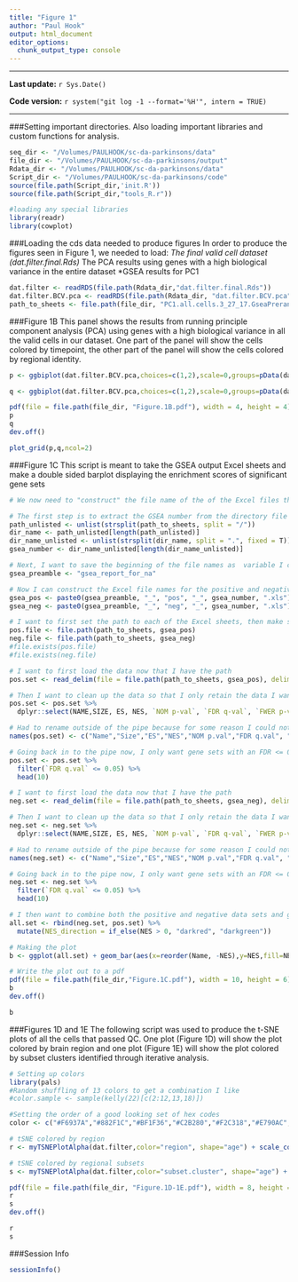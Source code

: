 ```yaml
---
title: "Figure 1"
author: "Paul Hook"
output: html_document
editor_options: 
  chunk_output_type: console
---
```

***
**Last update:** `r Sys.Date()`

**Code version:** `r system("git log -1 --format='%H'", intern = TRUE)`  

***

###Setting important directories. Also loading important libraries and custom functions for analysis.
```r
seq_dir <- "/Volumes/PAULHOOK/sc-da-parkinsons/data"
file_dir <- "/Volumes/PAULHOOK/sc-da-parkinsons/output"
Rdata_dir <- "/Volumes/PAULHOOK/sc-da-parkinsons/data"
Script_dir <- "/Volumes/PAULHOOK/sc-da-parkinsons/code"
source(file.path(Script_dir,'init.R'))
source(file.path(Script_dir,"tools_R.r"))

#loading any special libraries
library(readr)
library(cowplot)
```

###Loading the cds data needed to produce figures
In order to produce the figures seen in Figure 1, we needed to load:
*The final valid cell dataset (dat.filter.final.Rds)
*The PCA results using genes with a high biological variance in the entire dataset
*GSEA results for PC1
```r
dat.filter <- readRDS(file.path(Rdata_dir,"dat.filter.final.Rds"))
dat.filter.BCV.pca <- readRDS(file.path(Rdata_dir, "dat.filter.BCV.pca"))
path_to_sheets <- file.path(file_dir, "PC1.all.cells.3_27_17.GseaPreranked.1490670535140")
```

###Figure 1B
This panel shows the results from running principle component analysis (PCA) using genes with a high biological variance in all the valid cells in our dataset. One part of the panel will show the cells colored by timepoint, the other part of the panel will show the cells colored by regional identity.
```r

p <- ggbiplot(dat.filter.BCV.pca,choices=c(1,2),scale=0,groups=pData(dat.filter)$age,ellipse=F,var.axes=F) + scale_color_manual(values=c("darkgreen","darkred")) + monocle:::monocle_theme_opts() + theme(legend.position = "bottom",axis.line = element_line(colour = "black")) + coord_fixed(ratio = 1) + labs(color = "Age")

q <- ggbiplot(dat.filter.BCV.pca,choices=c(1,2),scale=0,groups=pData(dat.filter)$region,ellipse=F,var.axes=F) + scale_color_brewer(palette="Set1") + monocle:::monocle_theme_opts() + theme(legend.position = "bottom",axis.line = element_line(colour = "black")) + coord_fixed(ratio = 1) + labs(color = "Region")

pdf(file = file.path(file_dir, "Figure.1B.pdf"), width = 4, height = 4)
p
q
dev.off()

plot_grid(p,q,ncol=2)
```

###Figure 1C
This script is meant to take the GSEA output Excel sheets and make a double sided barplot displaying the enrichment scores of significant gene sets

```r
# We now need to "construct" the file name of the of the Excel files that contain the GSEA output that we want. Those are normally named "gsea_report_for_na_" + "pos_" or "neg_" + GSEA number + ".xls"

# The first step is to extract the GSEA number from the directory file path
path_unlisted <- unlist(strsplit(path_to_sheets, split = "/"))
dir_name <- path_unlisted[length(path_unlisted)]
dir_name_unlisted <- unlist(strsplit(dir_name, split = ".", fixed = T))
gsea_number <- dir_name_unlisted[length(dir_name_unlisted)]

# Next, I want to save the beginning of the file names as  variable I can use later
gsea_preamble <- "gsea_report_for_na"

# Now I can construct the Excel file names for the positive and negative results
gsea_pos <- paste0(gsea_preamble, "_", "pos", "_", gsea_number, ".xls")
gsea_neg <- paste0(gsea_preamble, "_", "neg", "_", gsea_number, ".xls")

# I want to first set the path to each of the Excel sheets, then make sure that the files exist in the paths that I expect them to be in
pos.file <- file.path(path_to_sheets, gsea_pos)
neg.file <- file.path(path_to_sheets, gsea_neg)
#file.exists(pos.file)
#file.exists(neg.file)

# I want to first load the data now that I have the path
pos.set <- read_delim(file = file.path(path_to_sheets, gsea_pos), delim = "\t")

# Then I want to clean up the data so that I only retain the data I want. I will do this using the dplyr package and protocol
pos.set <- pos.set %>% 
  dplyr::select(NAME,SIZE, ES, NES, `NOM p-val`, `FDR q-val`, `FWER p-val`)

# Had to rename outside of the pipe because for some reason I could not rename some of the columns
names(pos.set) <- c("Name","Size","ES","NES","NOM p.val","FDR q.val", "FWER p.val")

# Going back in to the pipe now, I only want gene sets with an FDR <= 0.05 and I only want the top 10. I only need to "head" the top 10 because the Excel sheets are already ordered with lowest p-value on top
pos.set <- pos.set %>%
  filter(`FDR q.val` <= 0.05) %>%
  head(10)

# I want to first load the data now that I have the path
neg.set <- read_delim(file = file.path(path_to_sheets, gsea_neg), delim = "\t")

# Then I want to clean up the data so that I only retain the data I want. I will do this using the dplyr package and protocol
neg.set <- neg.set %>% 
  dplyr::select(NAME,SIZE, ES, NES, `NOM p-val`, `FDR q-val`, `FWER p-val`)

# Had to rename outside of the pipe because for some reason I could not rename some of the columns
names(neg.set) <- c("Name","Size","ES","NES","NOM p.val","FDR q.val", "FWER p.val")

# Going back in to the pipe now, I only want gene sets with an FDR <= 0.05 and I only want the top 10. I only need to "head" the top 10 because the Excel sheets are already ordered with lowest p-value on top
neg.set <- neg.set %>%
  filter(`FDR q.val` <= 0.05) %>%
  head(10)

# I then want to combine both the positive and negative data sets and give the postitive and negative NES values colors for plotting.
all.set <- rbind(neg.set, pos.set) %>%
  mutate(NES_direction = if_else(NES > 0, "darkred", "darkgreen")) 

# Making the plot
b <- ggplot(all.set) + geom_bar(aes(x=reorder(Name, -NES),y=NES,fill=NES_direction),stat='identity') + coord_flip() + xlab("GO Gene Set") + theme_minimal(base_size = 10) + scale_fill_identity() + geom_hline(yintercept = 0, size = 1) + theme(axis.title.y = element_blank(), plot.title = element_text(hjust = 0.5)) + ggtitle("Top 10 postive and negative enriched GO gene sets for PC2 genes (FDR <= 0.05)")

# Write the plot out to a pdf
pdf(file = file.path(file_dir,"Figure.1C.pdf"), width = 10, height = 6)
b
dev.off()

b
```

###Figures 1D and 1E
The following script was used to produce the t-SNE plots of all the cells that passed QC. One plot (Figure 1D) will show the plot colored by brain region and one plot (Figure 1E) will show the plot colored by subset clusters identified through iterative analysis.

```r
# Setting up colors
library(pals)
#Random shuffling of 13 colors to get a combination I like
#color.sample <- sample(kelly(22)[c(2:12,13,18)])

#Setting the order of a good looking set of hex codes
color <- c("#F6937A","#882F1C","#BF1F36","#C2B280","#F2C318","#E790AC","#F18421","#0168A5","#848483","#A4CAEB","#885793","#008957","#222222")

# tSNE colored by region
r <- myTSNEPlotAlpha(dat.filter,color="region", shape="age") + scale_color_brewer(palette="Set1", name = "Region") + ggtitle("All valid cells - tSNE Plot") + xlab("t-SNE 1") + ylab("t-SNE 2") + theme(legend.position = "bottom",axis.line = element_line(colour = "black")) + theme(plot.title = element_text(hjust = 0.5)) + coord_fixed(ratio = 1) + scale_shape(name = "Age")

# tSNE colored by regional subsets
s <- myTSNEPlotAlpha(dat.filter,color="subset.cluster", shape="age") + scale_color_manual(values = color, name = "Subset Cluster") + ggtitle("All valid cells - tSNE Plot") + xlab("t-SNE 1") + ylab("t-SNE 2") + theme(legend.position = "bottom",axis.line = element_line(colour = "black")) + theme(plot.title = element_text(hjust = 0.5)) + coord_fixed(ratio = 1) + scale_shape(name = "Age")

pdf(file = file.path(file_dir, "Figure.1D-1E.pdf"), width = 8, height = 8)
r
s
dev.off()

r
s
```

###Session Info
```r
sessionInfo()
```